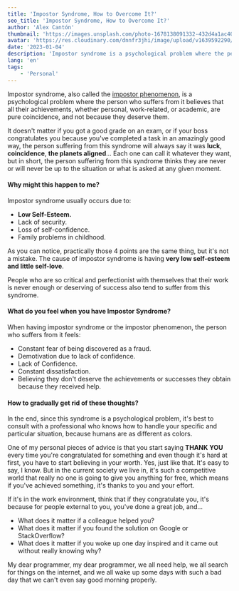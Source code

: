 ```yaml
---
title: 'Impostor Syndrome, How to Overcome It?'
seo_title: 'Impostor Syndrome, How to Overcome It?'
author: 'Alex Cantón'
thumbnail: 'https://images.unsplash.com/photo-1678138091332-432d4a1ac407?q=80&w=3270&auto=format&fit=crop&ixlib=rb-4.1.0&ixid=M3wxMjA3fDB8MHxwaG90by1wYWdlfHx8fGVufDB8fHx8fA%3D%3D'
avatar: 'https://res.cloudinary.com/dnnfr3jhi/image/upload/v1639592290/Blog/alex_r0u07u.jpeg'
date: '2023-01-04'
description: 'Impostor syndrome is a psychological problem where the person who suffers from it believes that all their achievements, whether personal, work-related, or academic, are pure coincidence'
lang: 'en'
tags:
    - 'Personal'
---
```


Impostor syndrome, also called the <u>impostor phenomenon</u>, is a psychological problem where the person who suffers from it believes that all their achievements, whether personal, work-related, or academic, are pure coincidence, and not because they deserve them.

It doesn't matter if you got a good grade on an exam, or if your boss congratulates you because you've completed a task in an amazingly good way, the person suffering from this syndrome will always say it was **luck**, **coincidence**, **the planets aligned**... Each one can call it whatever they want, but in short, the person suffering from this syndrome thinks they are never or will never be up to the situation or what is asked at any given moment.

#### Why might this happen to me?

Impostor syndrome usually occurs due to:

- **Low Self-Esteem.**
- Lack of security.
- Loss of self-confidence.
- Family problems in childhood.

As you can notice, practically those 4 points are the same thing, but it's not a mistake. The cause of impostor syndrome is having **very low self-esteem and little self-love**.

People who are so critical and perfectionist with themselves that their work is never enough or deserving of success also tend to suffer from this syndrome.

#### What do you feel when you have Impostor Syndrome?

When having impostor syndrome or the impostor phenomenon, the person who suffers from it feels:

- Constant fear of being discovered as a fraud.
- Demotivation due to lack of confidence.
- Lack of Confidence.
- Constant dissatisfaction.
- Believing they don't deserve the achievements or successes they obtain because they received help.

#### How to gradually get rid of these thoughts?

In the end, since this syndrome is a psychological problem, it's best to consult with a professional who knows how to handle your specific and particular situation, because humans are as different as colors.

One of my personal pieces of advice is that you start saying **THANK YOU** every time you're congratulated for something and even though it's hard at first, you have to start believing in your worth. Yes, just like that. It's easy to say, I know. But in the current society we live in, it's such a competitive world that really no one is going to give you anything for free, which means if you've achieved something, it's thanks to you and your effort.

If it's in the work environment, think that if they congratulate you, it's because for people external to you, you've done a great job, and...

- What does it matter if a colleague helped you?
- What does it matter if you found the solution on Google or StackOverflow?
- What does it matter if you woke up one day inspired and it came out without really knowing why?

My dear programmer, my dear programmer, we all need help, we all search for things on the internet, and we all wake up some days with such a bad day that we can't even say good morning properly. 